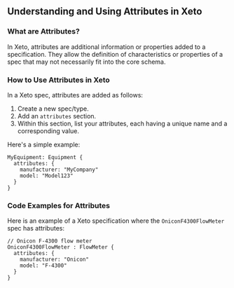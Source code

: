 ## Understanding and Using Attributes in Xeto

### What are Attributes?

In Xeto, attributes are additional information or properties added to a specification. They allow the definition of characteristics or properties of a spec that may not necessarily fit into the core schema. 

### How to Use Attributes in Xeto

In a Xeto spec, attributes are added as follows:

1. Create a new spec/type.
2. Add an `attributes` section.
3. Within this section, list your attributes, each having a unique name and a corresponding value.

Here's a simple example:

```
MyEquipment: Equipment {
  attributes: {
    manufacturer: "MyCompany"
    model: "Model123"
  }
}
```

### Code Examples for Attributes

Here is an example of a Xeto specification where the `OniconF4300FlowMeter` spec has attributes:

```
// Onicon F-4300 flow meter
OniconF4300FlowMeter : FlowMeter {
  attributes: {
    manufacturer: "Onicon"
    model: "F-4300"
  }
}
```
